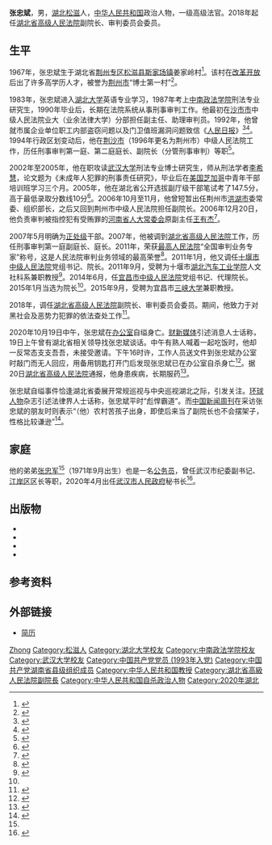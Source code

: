 {{Infobox officeholder
| 姓名     = 张忠斌
| 图像     = 
| 性别     = 男
| 职务     = [[湖北省高级人民法院|湖北省高级人民法院]]副院长
| 就任日期 = 2018年1月
| 卸任日期 = 2020年10月19日
| 职务1    = [[湖北省宜昌市中级人民法院|湖北省宜昌市中级人民法院]]院长
| 前任1    = [[裴缜|裴缜]]
| 继任1    = [[雷涌泉|雷涌泉]]
| 就任日期1= 2015年1月23日<ref name=dx>{{cite web |title=市五届人大六次会议闭幕 |url=http://sxwb.cnhubei.com/HTML/sxwb/20150124/sxwb2538831.html |publisher=三峡晚报 |date=2015-01-24}}</ref>
| 卸任日期1= 2018年8月30日<ref>{{cite web |title=宜昌市人民代表大会常务委员会任免名单 |url=http://www.cn3x.com.cn/yichang/2018/0831/113616.html |publisher=三峡宜昌网 |date=2018-08-31 |accessdate=2020-06-02 |archive-date=2020-06-02 |archive-url=https://web.archive.org/web/20200602141440/http://www.cn3x.com.cn/yichang/2018/0831/113616.html |dead-url=no }}</ref>
| 职务2    = [[湖北省十堰市中级人民法院|湖北省十堰市中级人民法院]]院长
| 前任2    = [[秦鸿毓|秦鸿毓]]
| 继任2    = 王健
| 就任日期2= 2011年1月22日<ref>{{cite web |title=十堰市第四届人民代表大会第一次会议公告 |url=http://www.10yan.com/2011/0124/2365.shtml |publisher=秦楚网 |date=2011-01-24 |access-date=2020-10-20 |archive-date=2020-10-22 |archive-url=https://web.archive.org/web/20201022054539/http://www.10yan.com/2011/0124/2365.shtml |dead-url=no }}</ref>
| 卸任日期2= 2014年7月25日<ref>{{cite web |title=十堰市人大常委会关于接受张忠斌同志辞去十堰市中级人民法院院长职务请求的决定 |url=http://www.npc.gov.cn/zgrdw/npc/xinwen/dfrd/hubei/2014-07/28/content_1872549.htm |publisher=中国人大网 |date=2014-07-28 |access-date=2020-10-20 |archive-date=2020-10-22 |archive-url=https://web.archive.org/web/20201022075205/http://www.npc.gov.cn/zgrdw/npc/xinwen/dfrd/hubei/2014-07/28/content_1872549.htm |dead-url=no }}</ref>
| 出生日期 = 1967年1月
| 出生地点 = {{CHN}}湖北省[[松滋县|松滋县]]
| 国籍     = {{PRC}}
| 逝世日期 = {{Death date and age|2020|10|19|1967|1}}
| 逝世地点 = {{CHN}}[[湖北省|湖北省]][[武汉市|武汉市]]
| 死因     = 自缢身亡
| 民族     = [[汉族|汉族]]
| 籍贯     = [[湖北省|湖北]][[松滋县|松滋]]
| 职业     = 政治人物
| 政党     = {{中国共产党}}
| 学历     = 在职博士研究生
| 母校     = [[湖北大学|湖北大学]]
| 获奖     = 
| 经历     = 
*荆州市中级人民法院副院长<br/>（2004年2月－2006年10月）
*中共[[洪湖市|洪湖市]]委常委、组织部长<br/>（2006年10月－2006年11月）
*荆州市中级人民法院副院长<br/>（2006年11月－2007年9月）
*湖北省高级人民法院刑事审判第一庭副庭长、庭长、审判委员会委员（2007年9月－2011年1月）
*十堰市中级人民法院院长<br/>（2011年1月－2014年7月）
*宜昌市中级人民法院院长<br/>（2015年1月－2018年8月）
*湖北省高级人民法院副院长<br/>（2018年1月－2020年10月）
}}
'''张忠斌'''{{BD|1967年|1月|2020年|10月19日|catIdx=Zhang}}，男，[[湖北省|湖北]][[松滋县|松滋]]人，[[中华人民共和国|中华人民共和国]]政治人物，一级高级法官。2018年起任[[湖北省高级人民法院|湖北省高级人民法院]]副院长、审判委员会委员。

== 生平 ==
1967年，张忠斌生于湖北省[[荆州专区|荆州专区]][[松滋县|松滋县]][[斯家场镇|斯家场镇]]姜家岭村<ref>{{cite web |title=松滋市斯家场镇姜家岭村：岭上书声朗 发展步步高 |url=http://news.jznews.com.cn/system/2019/11/07/011974722.shtml |publisher=荆州日报 |date=2019-11-07 |quote=张忠斌、张忠军两名村里土生土长的博士多方争取投资项目，助推姜家岭村跨越发展 |access-date=2020-10-27 |archive-date=2020-10-30 |archive-url=https://web.archive.org/web/20201030143810/http://news.jznews.com.cn/system/2019/11/07/011974722.shtml |dead-url=no }}</ref>。该村在[[改革开放|改革开放]]后出了许多高学历人才，被誉为[[荆州市|荆州市]]“博士第一村”<ref name=dd>{{cite web |title=松滋市斯家场镇打造荆州“博士第一村”（上） |url=http://news.jznews.com.cn/system/2020/06/15/011990570.shtml |publisher=荆州日报 |date=2020-06-15 |access-date=2020-10-27 |archive-date=2020-10-31 |archive-url=https://web.archive.org/web/20201031082049/http://news.jznews.com.cn/system/2020/06/15/011990570.shtml |dead-url=no }}</ref>。

1983年，张忠斌进入[[湖北大学|湖北大学]]英语专业学习，1987年考上[[中南政法学院|中南政法学院]]刑法专业研究生，1990年毕业后，长期在法院系统从事刑事审判工作。他最初在[[沙市市|沙市市]]中级人民法院业大（业余法律大学）分部担任副主任、助理审判员。1992年，他曾就市属企业单位职工内部盗窃问题以及门卫值班漏洞问题致信《[[人民日报|人民日报]]》<ref>{{cite news |title=警惕企业内盗 |work=人民日报 |date=1992-01-07 |page=5}}</ref><ref>{{cite news |title=值班漏洞多 门卫如摆设 |work=[[人民日报|人民日报]] |date=1992-02-22 |page=5}}</ref>。1994年行政区划变动后，他在[[荆沙市|荆沙市]]（1996年更名为荆州市）中级人民法院工作，历任刑事审判第一庭、第二庭庭长、副院长（分管刑事审判）等职<ref>{{cite web |author=何小桃 |title=湖北省高院副院长张忠斌，在办公室自缢身亡 |url=http://www.nbd.com.cn/articles/2020-10-20/1527102.html |publisher=[[每日经济新闻|每日经济新闻]] |date=2020-10-20 |access-date=2020-10-27 |archive-date=2020-10-31 |archive-url=https://web.archive.org/web/20201031114759/http://www.nbd.com.cn/articles/2020-10-20/1527102.html |dead-url=no }}</ref>。

2002年至2005年，他在职攻读[[武汉大学|武汉大学]]刑法专业博士研究生，师从刑法学者[[李希慧|李希慧]]，论文题为《未成年人犯罪的刑事责任研究》，毕业后在[[美国|美国]][[芝加哥|芝加哥]]中青年干部培训班学习三个月。2005年，他在湖北省公开选拔副厅级干部笔试考了147.5分，高于最低录取分数线10分<ref>{{cite web |title=公开选拔副厅级干部笔试上线名单 |url=http://www.cnhubei.com/200509/ca877378.htm |publisher=荆楚网 |date=2005-09-24 |access-date=2020-10-27 |archive-date=2017-07-19 |archive-url=https://web.archive.org/web/20170719201612/http://www.cnhubei.com/200509/ca877378.htm |dead-url=no }}</ref>。2006年10月至11月，他曾短暂出任荆州市[[洪湖市|洪湖市]]委常委、组织部长，之后又回到荆州市中级人民法院担任副院长。2006年12月20日，他负责审判被指控犯有受贿罪的[[河南省人大常委会|河南省人大常委会]]原副主任[[王有杰|王有杰]]<ref>{{cite web |title="最紧张"的贪官:河南省人大原副主任王有杰 |url=http://news.cctv.com/china/20080117/103113_1.shtml |publisher=中国新闻网 |date=2008-01-17 |via=中国中央电视台 |access-date=2020-10-27 |archive-date=2020-11-01 |archive-url=https://web.archive.org/web/20201101003208/http://news.cctv.com/china/20080117/103113_1.shtml |dead-url=no }}</ref>。

2007年5月明确为[[中华人民共和国公务员|正处级]]干部。2007年，他被调到[[湖北省高级人民法院|湖北省高级人民法院]]工作，历任刑事审判第一庭副庭长、庭长。2011年，荣获[[中华人民共和国最高人民法院|最高人民法院]]“全国审判业务专家”称号，这是人民法院审判业务领域的最高荣誉<ref name=sg>{{cite web |title=湖北高院副院长在办公室自杀身亡，4天前还在主持会议，曾审“河南第一贪” |url=https://www.shobserver.com/news/detail?id=301914 |publisher=[[上观新闻|上观新闻]] |date=2020-10-20 |access-date=2020-10-27 |archive-date=2020-10-30 |archive-url=https://web.archive.org/web/20201030172945/https://www.shobserver.com/news/detail?id=301914 |dead-url=no }}</ref>。2011年1月，他又调任[[湖北省十堰市中级人民法院|十堰市中级人民法院]]党组书记、院长。2011年9月，受聘为十堰市[[湖北汽车工业学院|湖北汽车工业学院]]人文社科系兼职教授<ref>{{cite web |title=学校聘任市中级人民法院院长张忠斌为兼职教授 |url=http://www.huat.edu.cn/info/1087/7304.htm |publisher=湖北汽车工业学院 |date=2011-09-21 |access-date=2020-10-20 |archive-date=2020-10-22 |archive-url=https://web.archive.org/web/20201022042247/http://www.huat.edu.cn/info/1087/7304.htm |dead-url=no }}</ref>。2014年6月，任[[湖北省宜昌市中级人民法院|宜昌市中级人民法院]]党组书记、代理院长。2015年1月当选为院长<ref name=dx/>。2015年9月，受聘为宜昌市[[三峡大学|三峡大学]]兼职教授。

2018年，调任[[湖北省高级人民法院|湖北省高级人民法院]]副院长、审判委员会委员。期间，他致力于对黑社会及恶势力犯罪的依法查处工作<ref>{{cite web |author=张忠斌 |title=对恶势力犯罪从严惩处必须严格依法 |url=https://www.chinacourt.org/article/detail/2018/12/id/3598451.shtml |publisher=人民法院报 |date=2018-12-05 |access-date=2020-10-20 |archive-date=2020-10-22 |archive-url=https://web.archive.org/web/20201022055915/https://www.chinacourt.org/article/detail/2018/12/id/3598451.shtml |dead-url=no }}</ref>。

2020年10月19日中午，张忠斌在[[办公室|办公室]]自缢身亡。[[财新传媒|财新媒体]]引述消息人士话称，19日上午曾有湖北省相关领导找张忠斌谈话。中午有熟人喊着一起吃饭时，他却一反常态支支吾吾，未接受邀请。下午16时许，工作人员送文件到张忠斌办公室时敲门而无人回应，用备用钥匙打开门后发现张忠斌已在办公室自杀身亡<ref>{{cite web |author=覃建行 |title=湖北高院副院长张忠斌自缢身亡 警方通报排除刑案 |url=http://china.caixin.com/2020-10-20/101616443.html |publisher=财新网 |date=2020-10-20 |access-date=2020-10-27 |archive-date=2020-11-23 |archive-url=https://web.archive.org/web/20201123195720/http://china.caixin.com/2020-10-20/101616443.html |dead-url=no }}</ref>。据20日[[湖北省高级人民法院|湖北省高级人民法院]]通报，他身患疾病，长期服药<ref>{{cite web |title=湖北省高院副院长张忠斌，在办公室自缢身亡 |url=http://www.bjnews.com.cn/feature/2020/10/20/779246.html |publisher=新京报 |date=2020-10-20 |access-date=2020-10-20 |archive-date=2020-10-21 |archive-url=https://web.archive.org/web/20201021120946/http://www.bjnews.com.cn/feature/2020/10/20/779246.html |dead-url=no }}</ref>。

张忠斌自缢事件恰逢湖北省委展开常规巡视与中央巡视湖北之际，引发关注。[[环球人物|环球人物]]杂志引述法律界人士话称，张忠斌平时“彪悍霸道”。而[[中国新闻周刊|中国新闻周刊]]在采访张忠斌的朋友时则表示“（他）农村苦孩子出身，即使后来当了副院长也不会摆架子，性格比较谦逊”<ref>{{cite web |title=湖北高院副院长张忠斌自缢身亡，警方排除刑事案件 |url=http://www.inewsweek.cn/society/2020-10-26/10734.shtml |publisher=中国新闻周刊 |date=2020-10-26 |access-date=2020-10-27 |archive-date=2020-11-25 |archive-url=https://web.archive.org/web/20201125220853/http://www.inewsweek.cn/society/2020-10-26/10734.shtml |dead-url=no }}</ref>。

== 家庭 ==
他的弟弟[[张忠军|张忠军]]<ref name=dd/>（1971年9月出生）也是一名[[公务员|公务员]]，曾任武汉市纪委副书记、[[江岸区|江岸区]]区长等职，2020年4月出任[[武汉市人民政府|武汉市人民政府]]秘书长<ref>{{cite web |title=李强任湖北省武汉市政府副市长 张忠军任市政府秘书长 |url=http://renshi.people.com.cn/n1/2020/0415/c139617-31674201.html |publisher=人民网 |date=2020-04-15 |access-date=2020-10-27 |archive-date=2020-04-16 |archive-url=https://web.archive.org/web/20200416014151/http://renshi.people.com.cn/n1/2020/0415/c139617-31674201.html |dead-url=no }}</ref>。

== 出版物 ==
* {{cite book |author1=钟俊|author2=张忠斌 |title=马克思主义司法思想及其当代意义 |date=2017 |publisher=九州出版社 |location=北京 |isbn=978-7-5108-6347-9}}
* {{cite book |author=张忠斌 |title=当代中国法官的定位、思维与追求 |date=2013 |publisher=人民法院出版社 |location=北京 |isbn=978-7-5109-0748-7}}
* {{cite book |author=张忠斌 |title=未成年人犯罪的刑事责任 |date=2008 |publisher=知识产权出版社 |location=北京 |isbn=978-7-80247-277-8}}
* {{cite book |author=张忠斌等 |title=刑事审判的价值取向 |date=2005 |publisher=武汉大学出版社 |location=武汉 |isbn=7-307-04454-4}}

== 参考资料 ==
{{reflist}}

== 外部链接 ==
* [http://hubeigy.chinacourt.gov.cn/article/detail/2019/02/id/3728676.shtml 简历]

{{start box}}
{{s-legal|prc-cour}}
{{succession box|[[裴缜|裴缜]]|[[雷涌泉|雷涌泉]]|[[湖北省宜昌市中级人民法院|湖北省宜昌市中级人民法院]]院长|2015年1月－2018年8月}}
{{succession box|[[秦鸿毓|秦鸿毓]]|王健|[[湖北省十堰市中级人民法院|湖北省十堰市中级人民法院]]院长|2011年1月－2014年7月}}
{{end box}}

{{Authority control}}
{{DEFAULTSORT:Zhang}}
[[Category:张姓|Zhong]]
[[Category:松滋人|Category:松滋人]]
[[Category:湖北大学校友|Category:湖北大学校友]]
[[Category:中南政法学院校友|Category:中南政法学院校友]]
[[Category:武汉大学校友|Category:武汉大学校友]]
[[Category:中国共产党党员_(1993年入党)|Category:中国共产党党员 (1993年入党)]]
[[Category:中国共产党湖南省县级组织成员|Category:中国共产党湖南省县级组织成员]]
[[Category:中华人民共和国教授|Category:中华人民共和国教授]]
[[Category:湖北省高級人民法院副院長|Category:湖北省高級人民法院副院長]]
[[Category:中华人民共和国自杀政治人物|Category:中华人民共和国自杀政治人物]]
[[Category:2020年湖北|Category:2020年湖北]]